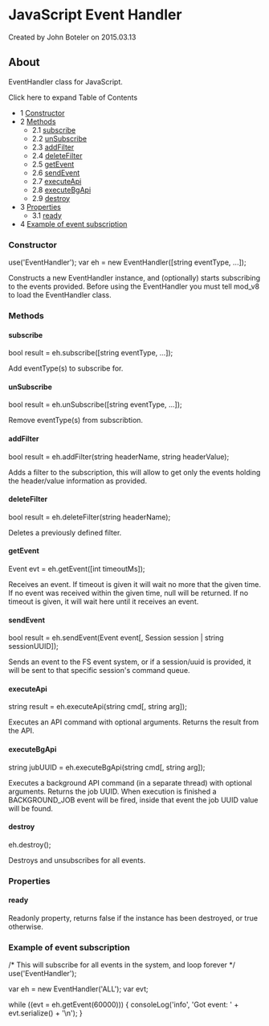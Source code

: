 
# JavaScript Event Handler 

 Created by  John Boteler on 2015.03.13

## About

EventHandler class for JavaScript.

Click here to expand Table of Contents

* 1 [Constructor](#constructor)
* 2 [Methods](#-freeswitch--javascript-event-handler-)  
   * 2.1 [subscribe](#subscribe)  
   * 2.2 [unSubscribe](#unsubscribe)  
   * 2.3 [addFilter](#addfilter)  
   * 2.4 [deleteFilter](#deletefilter)  
   * 2.5 [getEvent](#sendevent)  
   * 2.6 [sendEvent](#sendevent)  
   * 2.7 [executeApi](#executeapi)  
   * 2.8 [executeBgApi](#executebgapi)  
   * 2.9 [destroy](#-freeswitch--javascript-event-handler-)
* 3 [Properties](#properties)  
   * 3.1 [ready](#-freeswitch--javascript-event-handler-)
* 4 [Example of event subscription](#example-of-event-subscription)

### Constructor

use('EventHandler');
var eh = new EventHandler([string eventType, ...]);

Constructs a new EventHandler instance, and (optionally) starts subscribing to the events provided. Before using the EventHandler you must tell mod\_v8 to load the EventHandler class.

### Methods

#### subscribe

bool result = eh.subscribe([string eventType, ...]);

Add eventType(s) to subscribe for.

#### unSubscribe

bool result = eh.unSubscribe([string eventType, ...]);

Remove eventType(s) from subscribtion.

#### addFilter

bool result = eh.addFilter(string headerName, string headerValue);

Adds a filter to the subscription, this will allow to get only the events holding the header/value information as provided.

#### deleteFilter

bool result = eh.deleteFilter(string headerName);

Deletes a previously defined filter.

#### getEvent

Event evt = eh.getEvent([int timeoutMs]);

Receives an event. If timeout is given it will wait no more that the given time. If no event was received within the given time, null will be returned. If no timeout is given, it will wait here until it receives an event.

#### sendEvent

bool result = eh.sendEvent(Event event[, Session session | string sessionUUID]);

Sends an event to the FS event system, or if a session/uuid is provided, it will be sent to that specific session's command queue.

#### executeApi

string result = eh.executeApi(string cmd[, string arg]);

Executes an API command with optional arguments. Returns the result from the API.

#### executeBgApi

string jubUUID = eh.executeBgApi(string cmd[, string arg]);

Executes a background API command (in a separate thread) with optional arguments. Returns the job UUID. When execution is finished a BACKGROUND\_JOB event will be fired, inside that event the job UUID value will be found.

#### destroy

eh.destroy();

Destroys and unsubscribes for all events.

### Properties

#### ready

Readonly property, returns false if the instance has been destroyed, or true otherwise.

### Example of event subscription

   /* This will subscribe for all events in the system, and loop forever */
   use('EventHandler');
   
   var eh = new EventHandler('ALL');
   var evt;
   
   while ((evt = eh.getEvent(60000))) {
       consoleLog('info', 'Got event: ' + evt.serialize() + '\n');
   }


